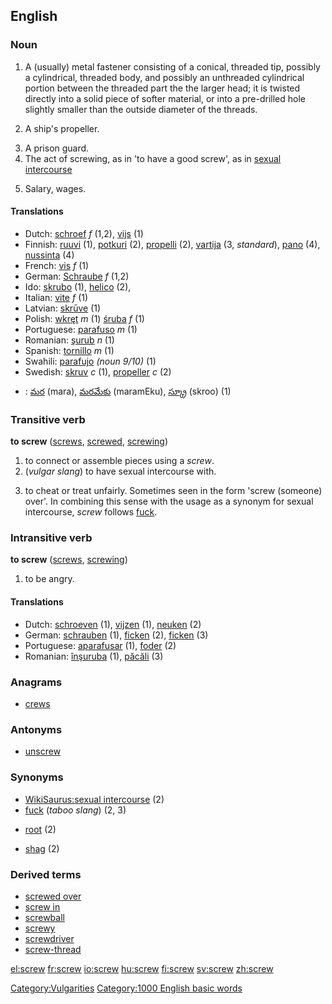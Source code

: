 ==English==

===Noun===
{{en-noun-reg}}

#A (usually) metal fastener consisting of a conical, threaded tip, possibly a cylindrical, threaded body, and possibly an unthreaded cylindrical portion between the threaded part the the larger head; it is twisted directly into a solid piece of softer material, or into a pre-drilled hole slightly smaller than the outside diameter of the threads.
# {{nautical}} A ship's propeller.
#A prison guard.
#The act of screwing, as in 'to have a good screw', as in [[sexual intercourse]]
# {{slang}} Salary, wages.

====Translations====
*Dutch: [[schroef]] ''f'' (1,2), [[vijs]] (1)
*Finnish: [[ruuvi]] (1), [[potkuri]] (2), [[propelli]] (2), [[vartija]] (3, ''standard''), [[pano#Finnish|pano]] (4), [[nussinta]] (4)
*French: [[vis]] ''f'' (1)
*German: [[Schraube]] ''f'' (1,2)
*Ido: [[skrubo]] (1), [[helico]] (2), 
*Italian: [[vite]] ''f'' (1)
*Latvian: [[skrūve]] {{f}} (1)
*Polish: [[wkręt]] ''m'' (1) [[śruba]] ''f'' (1)
*Portuguese: [[parafuso]] ''m'' (1)
*Romanian: [[şurub]] ''n'' (1)
*Spanish: [[tornillo]] ''m'' (1)
*Swahili: [[parafujo]] ''(noun 9/10)'' (1)
*Swedish: [[skruv]] ''c'' (1), [[propeller]] ''c'' (2)
*{{te}}: [[మర]] (mara), [[మరమేకు]] (maramEku), [[స్క్రూ]] (skroo) (1)

===Transitive verb===
'''to screw''' ([[screws]], [[screwed]], [[screwing]])

#to connect or assemble pieces using a ''screw''.
#(''vulgar slang'') to have sexual intercourse with.
# {{slang}} to cheat or treat unfairly. Sometimes seen in the form 'screw (someone) over'. In combining this sense with the usage as a synonym for sexual intercourse, ''screw'' follows [[fuck]].

===Intransitive verb===
'''to screw''' ([[screws]], [[screwing]])

#{{slang}} to be angry.

====Translations====
*Dutch: [[schroeven]] (1), [[vijzen]] (1), [[neuken]] (2)
*German: [[schrauben]] (1), [[ficken]] (2), [[ficken]] (3)
*Portuguese: [[aparafusar]] (1), [[foder]] (2)
*Romanian: [[înşuruba]] (1), [[păcăli]] (3)

===Anagrams===
*[[crews]]

===Antonyms===
*[[unscrew]]

===Synonyms===
*[[WikiSaurus:sexual intercourse]] (2)
*[[fuck]] (''taboo slang'') (2, 3)
* {{AU}} [[root]] (2)
* {{UK}} [[shag]] (2)

===Derived terms===
*[[screwed over]]
*[[screw in]]
*[[screwball]]
*[[screwy]]
*[[screwdriver]]
*[[screw-thread]]


[[Category:Vulgarities]]
[[Category:1000 English basic words]]

[[el:screw]]
[[fr:screw]]
[[io:screw]]
[[hu:screw]]
[[fi:screw]]
[[sv:screw]]
[[zh:screw]]